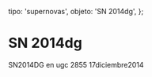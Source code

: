 
  tipo: 'supernovas',
  objeto: 'SN 2014dg',
};

# SN 2014dg

<Imagen
  src="registro/sn2014-dg_20141217_sn2014dg_ugc2855_20141217.jpg"
  fecha="20141217"
/>

SN2014DG en ugc 2855 17diciembre2014